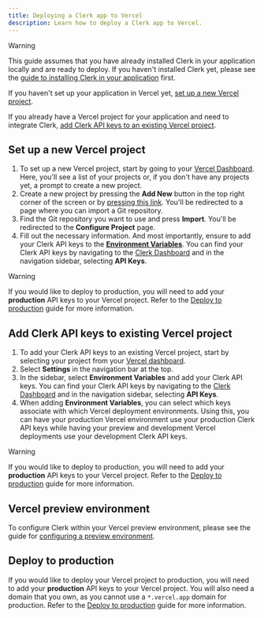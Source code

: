 ```yaml
---
title: Deploying a Clerk app to Vercel
description: Learn how to deploy a Clerk app to Vercel.
---
```


> [!WARNING]
> This guide assumes that you have already installed Clerk in your application locally and are ready to deploy. If you haven't installed Clerk yet, please see the [guide to installing Clerk in your application](/docs/quickstarts/setup-clerk) first.

If you haven't set up your application in Vercel yet, [set up a new Vercel project](#set-up-a-new-vercel-project).

If you already have a Vercel project for your application and need to integrate Clerk, [add Clerk API keys to an existing Vercel project](#add-clerk-api-keys-to-existing-vercel-project).

## Set up a new Vercel project

1. To set up a new Vercel project, start by going to your [Vercel Dashboard](https://vercel.com/dashboard). Here, you'll see a list of your projects or, if you don't have any projects yet, a prompt to create a new project.
1. Create a new project by pressing the **Add New** button in the top right corner of the screen or by [pressing this link](https://vercel.com/new). You'll be redirected to a page where you can import a Git repository.
1. Find the Git repository you want to use and press **Import**. You'll be redirected to the **Configure Project** page.
1. Fill out the necessary information. And most importantly, ensure to add your Clerk API keys to the **[Environment Variables](https://vercel.com/docs/concepts/projects/environment-variables)**. You can find your Clerk API keys by navigating to the [Clerk Dashboard](https://dashboard.clerk.com/last-active?path=api-keys) and in the navigation sidebar, selecting **API Keys**.

> [!WARNING]
> If you would like to deploy to production, you will need to add your **production** API keys to your Vercel project. Refer to the [Deploy to production](/docs/deployments/overview) guide for more information.

## Add Clerk API keys to existing Vercel project

1. To add your Clerk API keys to an existing Vercel project, start by selecting your project from your [Vercel dashboard](https://vercel.com/dashboard).
1. Select **Settings** in the navigation bar at the top.
1. In the sidebar, select **Environment Variables** and add your Clerk API keys. You can find your Clerk API keys by navigating to the [Clerk Dashboard](https://dashboard.clerk.com/last-active?path=api-keys) and in the navigation sidebar, selecting **API Keys**.
1. When adding **Environment Variables**, you can select which keys associate with which Vercel deployment environments. Using this, you can have your production Vercel environment use your production Clerk API keys while having your preview and development Vercel deployments use your development Clerk API keys.

> [!WARNING]
> If you would like to deploy to production, you will need to add your **production** API keys to your Vercel project. Refer to the [Deploy to production](/docs/deployments/overview) guide for more information.

## Vercel preview environment

To configure Clerk within your Vercel preview environment, please see the guide for [configuring a preview environment](/docs/deployments/set-up-preview-environment).

## Deploy to production

If you would like to deploy your Vercel project to production, you will need to add your **production** API keys to your Vercel project. You will also need a domain that you own, as you cannot use a `*.vercel.app` domain for production. Refer to the [Deploy to production](/docs/deployments/overview) guide for more information.
